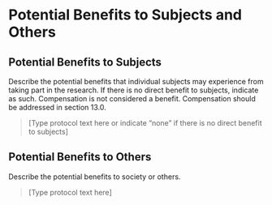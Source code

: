 # Potential Benefits to Subjects and Others

## Potential Benefits to Subjects {#benefits-subjects}

::: {.instr_box .rmdnote}

Describe the potential benefits that individual subjects may
experience from taking part in the research. If there is no direct
benefit to subjects, indicate as such. Compensation is not considered
a benefit. Compensation should be addressed in section 13.0.

:::

>  [Type protocol text here or indicate "none" if there is no direct
benefit to subjects]

## Potential Benefits to Others {#benefits-others}

::: {.instr_box .rmdnote}

Describe the potential benefits to society or others.

:::

> [Type protocol text here]
